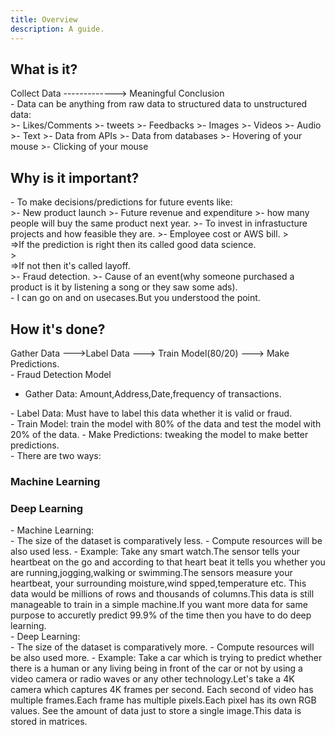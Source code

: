 ```yaml
---
title: Overview
description: A guide.
---
```


## What is it?

<div class="bold-frame">
    Collect Data -------------> Meaningful Conclusion
</div>
<div class="text-xl">
- Data can be anything from raw data to structured data to unstructured data:
</div>
>- Likes/Comments
>- tweets
>- Feedbacks
>- Images
>- Videos
>- Audio
>- Text
>- Data from APIs
>- Data from databases
>- Hovering of your mouse
>- Clicking of your mouse


## Why is it important?
<div class="text-xl">
- To make decisions/predictions for future events like:
</div>
>- New product launch
>- Future revenue and expenditure
>- how many people will buy the same product next year.
>- To invest in infrastucture projects and how feasible they are.
>- Employee cost or AWS bill.
> <div><span>=></span>If the prediction is right then its called good data science.</div>
> <div><span >=></span>If not then it's called layoff.</div>
>- Fraud detection.
>- Cause of an event(why someone purchased a product is it by listening a song or they saw some ads).

<div class="text-white  font-semibold p-1 rounded-md shadow-md border-l-8  mb-3;">
    - I can go on and on usecases.But you understood the point.
</div>

## How it's done?

<div class="bold-frame">
    Gather Data --->Label Data ---> Train Model(80/20) ---> Make Predictions.
</div>

<div class="text-xl">
- Fraud Detection Model    
</div>

- Gather Data: Amount,Address,Date,frequency of transactions.
<div class="text-green-500">
- Label Data: Must have to label this data whether it is valid or fraud.
</div>
- Train Model: train the model with 80% of the data and test the model with 20% of the data.
- Make Predictions: tweaking the model to make better predictions.

<div class="text-xl">
- There are two ways:
</div>

<div class="flex space-x-4 ">
  <div class="basis-1/2  p-4 rounded-md shadow-md text-center border-2 border-orange-500">
    <h3 class="text-xl font-semibold">Machine Learning</h3>
  </div>
  <div class="basis-1/2  p-4 rounded-md shadow-md text-center border-2 border-orange-500">
    <h3 class="text-xl font-semibold">Deep Learning</h3>
  </div>
</div>

<div class="text-xl border-l-4 border-blue-500">
- Machine Learning:
</div>
- The size of the dataset is comparatively less.
- Compute resources will be also used less.
- Example: Take any smart watch.The sensor tells your heartbeat on the go and according to that heart beat it tells you whether you are running,jogging,walking or swimming.The sensors measure your heartbeat, your surrounding moisture,wind spped,temperature etc. This data would be millions of rows and thousands of columns.This data is still manageable to train in a simple machine.If you want more data for same purpose to accuretly predict 99.9% of the time then you have to do deep learning.

<div class="text-xl border-l-4 border-blue-500">
- Deep Learning:
</div>
- The size of the dataset is comparatively more.
- Compute resources will be also used more.
- Example: Take a car which is trying to predict whether there is a human or any living being in front of the car or not by using a video camera or radio waves or any other technology.Let's take a 4K camera which captures 4K frames per second. Each second of video has multiple frames.Each frame has multiple pixels.Each pixel has its own RGB values. See the amount of data just to store a single image.This data is stored in matrices.
